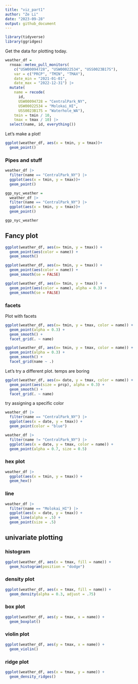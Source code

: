 ```yaml
---
title: "viz_part1"
author: "Ze Li"
date: "2023-09-28"
output: github_document
---
```


```r
library(tidyverse)
library(ggridges)
```

Get the data for plotting today.

```r
weather_df = 
  rnoaa::meteo_pull_monitors(
    c("USW00094728", "USW00022534", "USS0023B17S"),
    var = c("PRCP", "TMIN", "TMAX"), 
    date_min = "2021-01-01",
    date_max = "2022-12-31") |>
  mutate(
    name = recode(
      id, 
      USW00094728 = "CentralPark_NY", 
      USW00022534 = "Molokai_HI",
      USS0023B17S = "Waterhole_WA"),
    tmin = tmin / 10,
    tmax = tmax / 10) |>
  select(name, id, everything())
```

Let's make a plot!

```r
ggplot(weather_df, aes(x = tmin, y = tmax))+
  geom_point()
```

### Pipes and stuff

```r
weather_df |>
  filter(name == "CentralPark_NY") |>
  ggplot(aes(x = tmin, y = tmax))+
  geom_point()

ggp_nyc_weather = 
  weather_df |>
  filter(name == "CentralPark_NY") |>
  ggplot(aes(x = tmin, y = tmax))+
  geom_point()

ggp_nyc_weather 
```



## Fancy plot

```r
ggplot(weather_df, aes(x= tmin, y = tmax)) +
  geom_point(aes(color = name)) +
  geom_smooth()

ggplot(weather_df, aes(x= tmin, y = tmax)) +
  geom_point(aes(color = name)) +
  geom_smooth(se = FALSE)

ggplot(weather_df, aes(x= tmin, y = tmax)) +
  geom_point(aes(color = name), alpha = 0.3) +
  geom_smooth(se = FALSE)
```

### facets

Plot with facets

```r
ggplot(weather_df, aes(x= tmin, y = tmax, color = name)) +
  geom_point(alpha = 0.3) +
  geom_smooth() +
  facet_grid(. ~ name)

ggplot(weather_df, aes(x= tmin, y = tmax, color = name)) +
  geom_point(alpha = 0.3) +
  geom_smooth() +
  facet_grid(name ~ .)
```

Let's try a different plot. temps are boring

```r
ggplot(weather_df, aes(x= date, y = tmax, color = name)) +
  geom_point(aes(size = prcp), alpha = 0.3) +
  geom_smooth() +
  facet_grid(. ~ name)
```

try assigning a specific color

```r
weather_df |> 
  filter(name == "CentralPark_NY") |>
  ggplot(aes(x = date, y = tmax)) +
  geom_point(color = "blue")

weather_df |> 
  filter(name != "CentralPark_NY") |>
  ggplot(aes(x = date, y = tmax, color = name)) +
  geom_point(alpha = 0.7, size = 0.5)
```

### hex plot

```r
weather_df |> 
  ggplot(aes(x = tmin, y = tmax)) +
  geom_hex()
```

### line

```r
weather_df |> 
  filter(name == "Molokai_HI") |>
  ggplot(aes(x = date, y = tmax)) +
  geom_line(alpha = .5) +
  geom_point(size = .5)
```



## univariate plotting

### histogram

```r
ggplot(weather_df, aes(x = tmax, fill = name)) +
  geom_histogram(position = "dodge")
```

### density plot

```r
ggplot(weather_df, aes(x = tmax, fill = name)) +
  geom_density(alpha = 0.3, adjust = .75)
```

### box plot

```r
ggplot(weather_df, aes(y = tmax, x = name)) +
  geom_boxplot()
```

### violin plot

```r
ggplot(weather_df, aes(y = tmax, x = name)) +
  geom_violin()
```

### ridge plot

```r
ggplot(weather_df, aes(x = tmax, y = name)) +
  geom_density_ridges()
```

